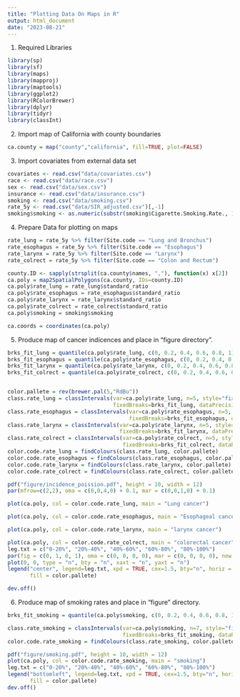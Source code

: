 ```yaml
---
title: "Plotting Data On Maps in R"
output: html_document
date: "2023-08-21"
---
```


1. Required Libraries
```r
library(sp)
library(sf)
library(maps)
library(mapproj)
library(maptools)
library(ggplot2)
library(RColorBrewer)
library(dplyr)
library(tidyr)
library(classInt)
```

2. Import map of California with county boundaries
```r
ca.county = map("county","california", fill=TRUE, plot=FALSE)
```

3. Import covariates from external data set
```r
covariates <- read.csv("data/covariates.csv")
race <- read.csv("data/race.csv")
sex <- read.csv("data/sex.csv")
insurance <- read.csv("data/insurance.csv")
smoking <- read.csv("data/smoking.csv")
rate_5y <- read.csv("data/SIR_adjusted.csv")[,-1]
smoking$smoking <- as.numeric(substr(smoking$Cigarette.Smoking.Rate., 1,4))
```

4. Prepare Data for plotting on maps
```r
rate_lung = rate_5y %>% filter(Site.code == "Lung and Bronchus")
rate_esophagus = rate_5y %>% filter(Site.code == "Esophagus")
rate_larynx = rate_5y %>% filter(Site.code == "Larynx")
rate_colrect = rate_5y %>% filter(Site.code == "Colon and Rectum")

county.ID <- sapply(strsplit(ca.county$names, ","), function(x) x[2])
ca.poly = map2SpatialPolygons(ca.county, IDs=county.ID)
ca.poly$rate_lung = rate_lung$standard_ratio
ca.poly$rate_esophagus = rate_esophagus$standard_ratio
ca.poly$rate_larynx = rate_larynx$standard_ratio
ca.poly$rate_colrect = rate_colrect$standard_ratio
ca.poly$smoking = smoking$smoking

ca.coords = coordinates(ca.poly)
```

5. Produce map of cancer indicences and place in "figure directory".
```r
brks_fit_lung = quantile(ca.poly$rate_lung, c(0, 0.2, 0.4, 0.6, 0.8, 1))
brks_fit_esophagus = quantile(ca.poly$rate_esophagus, c(0, 0.2, 0.4, 0.6, 0.8, 1))
brks_fit_larynx = quantile(ca.poly$rate_larynx, c(0, 0.2, 0.4, 0.6, 0.8, 1))
brks_fit_colrect = quantile(ca.poly$rate_colrect, c(0, 0.2, 0.4, 0.6, 0.8, 1))


color.pallete = rev(brewer.pal(5,"RdBu"))
class.rate_lung = classIntervals(var=ca.poly$rate_lung, n=5, style="fixed", 
                                 fixedBreaks=brks_fit_lung, dataPrecision=4)
class.rate_esophagus = classIntervals(var=ca.poly$rate_esophagus, n=5, style="fixed", 
                                      fixedBreaks=brks_fit_esophagus, dataPrecision=4)
class.rate_larynx = classIntervals(var=ca.poly$rate_larynx, n=5, style="fixed", 
                                   fixedBreaks=brks_fit_larynx, dataPrecision=4)
class.rate_colrect = classIntervals(var=ca.poly$rate_colrect, n=5, style="fixed", 
                                    fixedBreaks=brks_fit_colrect, dataPrecision=4)
color.code.rate_lung = findColours(class.rate_lung, color.pallete)
color.code.rate_esophagus = findColours(class.rate_esophagus, color.pallete)
color.code.rate_larynx = findColours(class.rate_larynx, color.pallete)
color.code.rate_colrect = findColours(class.rate_colrect, color.pallete)

pdf("figure/incidence_poission.pdf", height = 10, width = 12)
par(mfrow=c(2,2), oma = c(0,0,4,0) + 0.1, mar = c(0,0,1,0) + 0.1)

plot(ca.poly, col = color.code.rate_lung, main = "Lung cancer")

plot(ca.poly, col = color.code.rate_esophagus, main = "Esophageal cancer")

plot(ca.poly, col = color.code.rate_larynx, main = "larynx cancer")

plot(ca.poly, col = color.code.rate_colrect, main = "colorectal cancer")
leg.txt = c("0-20%", "20%-40%", "40%-60%", "60%-80%", "80%-100%")
par(fig = c(0, 1, 0, 1), oma = c(0, 0, 0, 0), mar = c(0, 0, 0, 0), new = TRUE)
plot(0, 0, type = "n", bty = "n", xaxt = "n", yaxt = "n")
legend("center", legend=leg.txt, xpd = TRUE, cex=1.5, bty="n", horiz = FALSE, 
       fill = color.pallete)

dev.off()
```

6. Produce map of smoking rates and place in "figure" directory.
```r
brks_fit_smoking = quantile(ca.poly$smoking, c(0, 0.2, 0.4, 0.6, 0.8, 1))

class.rate_smoking = classIntervals(var=ca.poly$smoking, n=7, style="fixed", 
                                    fixedBreaks=brks_fit_smoking, dataPrecision=4)
color.code.rate_smoking = findColours(class.rate_smoking, color.pallete)

pdf("figure/smoking.pdf", height = 10, width = 12)
plot(ca.poly, col = color.code.rate_smoking, main = "smoking")
leg.txt = c("0-20%", "20%-40%", "40%-60%", "60%-80%", "80%-100%")
legend("bottomleft", legend=leg.txt, xpd = TRUE, cex=1.5, bty="n", horiz = FALSE, 
       fill = color.pallete)
dev.off()
```


